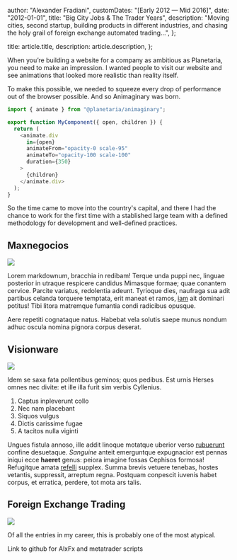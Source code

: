 
  author: "Alexander Fradiani",
  customDates: "[Early 2012 — Mid 2016]",
  date: "2012-01-01",
  title: "Big City Jobs & The Trader Years",
  description:
    "Moving cities, second startup, building products in different industries, and chasing the holy grail of foreign exchange automated trading...",
};

  title: article.title,
  description: article.description,
};


When you’re building a website for a company as ambitious as Planetaria, you need to make an impression. I wanted people to visit our website and see animations that looked more realistic than reality itself.

To make this possible, we needed to squeeze every drop of performance out of the browser possible. And so Animaginary was born.

```js
import { animate } from "@planetaria/animaginary";

export function MyComponent({ open, children }) {
  return (
    <animate.div
      in={open}
      animateFrom="opacity-0 scale-95"
      animateTo="opacity-100 scale-100"
      duration={350}
    >
      {children}
    </animate.div>
  );
}
```

So the time came to move into the country's capital, and there I had the
chance to work for the first time with a stablished large team with
a defined methodology for development and well-defined practices.

## Maxnegocios

<p className="flex flex-row justify-center">
  <img src="/software/maxnegocios.jpg" />
</p>

Lorem markdownum, bracchia in redibam! Terque unda puppi nec, linguae posterior
in utraque respicere candidus Mimasque formae; quae conantem cervice. Parcite
variatus, redolentia adeunt. Tyrioque dies, naufraga sua adit partibus celanda
torquere temptata, erit maneat et ramos, [iam](#) ait dominari
potitus! Tibi litora matremque fumantia condi radicibus opusque.

Aere repetiti cognataque natus. Habebat vela solutis saepe munus nondum adhuc
oscula nomina pignora corpus deserat.

## Visionware

<p className="flex flex-row justify-center">
  <img src="/software/visionware.png" />
</p>

Idem se saxa fata pollentibus geminos; quos pedibus. Est urnis Herses omnes nec
divite: et ille illa furit sim verbis Cyllenius.

1. Captus inpleverunt collo
2. Nec nam placebant
3. Siquos vulgus
4. Dictis carissime fugae
5. A tacitos nulla viginti

Ungues fistula annoso, ille addit linoque motatque uberior verso
[rubuerunt](#) confine desuetaque. _Sanguine_ anteit
emerguntque expugnacior est pennas iniqui ecce **haeret** genus: peiora imagine
fossas Cephisos formosa! Refugitque amata [refelli](#)
supplex. Summa brevis vetuere tenebas, hostes vetantis, suppressit, arreptum
regna. Postquam conpescit iuvenis habet corpus, et erratica, perdere, tot mota
ars talis.

## Foreign Exchange Trading

<p className="flex flex-row justify-center m-0 p-0">
  <img className="p-0 m-0" src="/software/jforex.png" />
</p>

Of all the entries in my career, this is probably one of the most atypical.

Link to github for AlxFx and metatrader scripts
